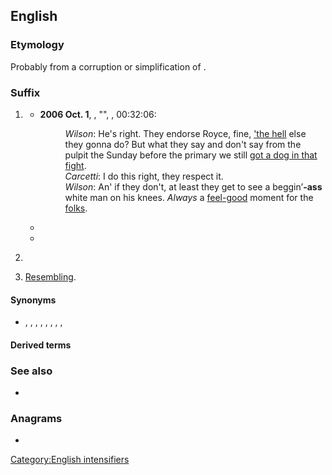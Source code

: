 {{also|Appendix:Variations of "ass"}}
==English==

===Etymology===
Probably from a corruption or simplification of {{m|en|-assed}}. 

===Suffix===
{{en-suffix}} {{tlb|en|North America|slang|vulgar}} 

# {{senseid|en|intensifier of an adjective}} {{n-g|Used to [[intensify]] an [[adjective]].}}
#: {{ux|en|That's a big'''-ass''' wrench you've got there.}}
#* '''2006 Oct. 1''', {{w|Dennis Lehane}}, "{{w|Refugees (The Wire)|Refugees}}", ''{{w|The Wire}}'', 00:32:06:
#*: ''Wilson'': He's right. They endorse Royce, fine, [[what the hell|'the hell]] else they gonna do? But what they say and don't say from the pulpit the Sunday before the primary we still [[have a dog in the fight|got a dog in that fight]].<br>''Carcetti'': I do this right, they respect it.<br>''Wilson'': An' if they don't, at least they get to see a beggin’'''-ass''' white man on his knees. ''Always'' a [[feel-good]] moment for the [[folks]].
#* {{quote-av|en|year=2012|author={{w|Joss Whedon}}|title=[[:w:en:The_Avengers_(2012_film)|''The Avengers'']]|publisher=Marvel Studios|passage=I recognize that the council has made a decision, but given that it's a stupid'''-ass''' decision, I've elected to ignore it.}}
#* {{quote-song|en|year=2018|title=Work It|album=Working Class Woman|artist={{w|Marie Davidson}}|passage=You've got to work with me<br>Now, I don't wanna see any fake'''-ass''' workers<br>I need real builders}}
# {{senseid|en|intensifying nominalizer of an adjective}}{{n-g|Used to [[convert]] an [[adjective]] into a [[noun]] for a person who has that [[trait]].}}
#: {{ux|en|Don't be such a broke'''-ass'''—you can afford a fast-food run today!}}
# {{senseid|en|resembling}} [[resemble|Resembling]].
#: {{ux|en|That's some Nixon'''-ass''' shit he's pulling.}}

====Synonyms====
* {{sense|resembling}} {{l|en|quasi-}}, {{l|en|para-}}, {{l|en|-esque}}, {{l|en|-ish}}, {{l|en|-ly}}, {{l|en|-oid}}, {{l|en|-ose}}, {{l|en|-some}}, {{l|en|-y}}

====Derived terms====
{{suffixsee|en}}

===See also===
* {{l|en|-assed}}

===Anagrams===
* {{anagrams|en|a=ass|SAS|SSA|Sas}}

[[Category:English intensifiers]]